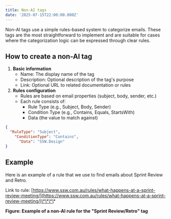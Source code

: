 ```yaml
---
title: Non-AI tags
date: '2025-07-15T22:00:00.000Z'
---
```


Non-AI tags use a simple rules-based system to categorize emails. These tags are the most straightforward to implement and are suitable for cases where the categorization logic can be expressed through clear rules.

## How to create a non-AI tag

1. **Basic information**
   * Name: The display name of the tag
   * Description: Optional description of the tag's purpose
   * Link: Optional URL to related documentation or rules
2. **Rules configuration**
   * Rules are based on email properties (subject, body, sender, etc.)
   * Each rule consists of:
     * Rule Type (e.g., Subject, Body, Sender)
     * Condition Type (e.g., Contains, Equals, StartsWith)
     * Data (the value to match against)

```json
{
  "RuleType": "Subject",
    "ConditionType": "Contains",
      "Data": "SSW.Design"
}
```

## Example

Here is an example of a rule that we use to find emails about Sprint Review and Retro.

Link to rule: [https://www.ssw.com.au/rules/what-happens-at-a-sprint-review-meeting/](https://www.ssw.com.au/rules/what-happens-at-a-sprint-review-meeting/)\*\*\*\*

**Figure: Example of a non-AI rule for the "Sprint Review/Retro" tag**
